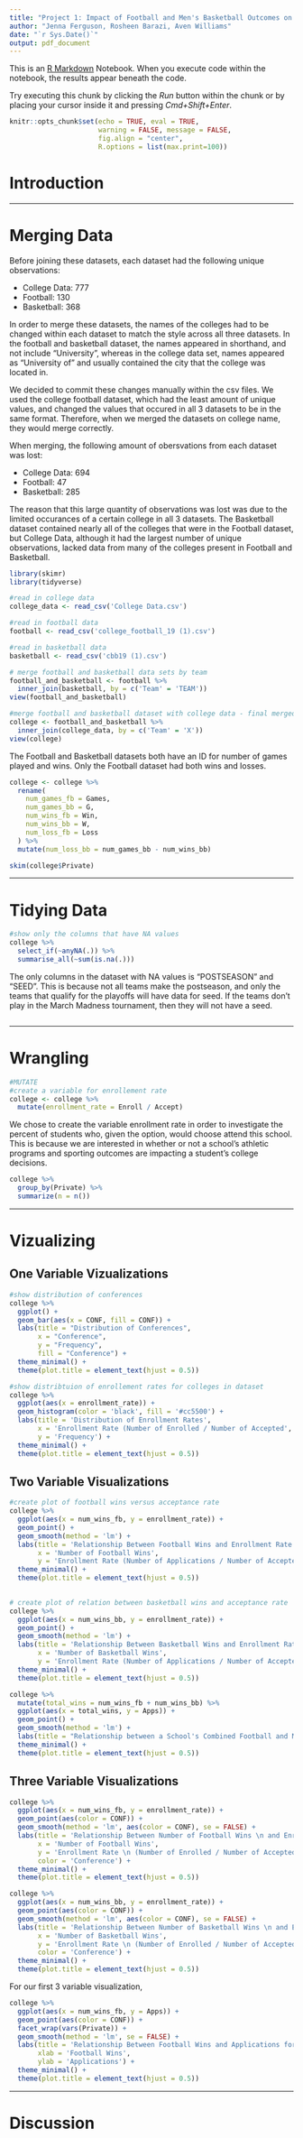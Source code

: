 ```yaml
---
title: "Project 1: Impact of Football and Men's Basketball Outcomes on College Interest"
author: "Jenna Ferguson, Rosheen Barazi, Aven Williams"
date: "`r Sys.Date()`"
output: pdf_document
---
```


This is an [R Markdown](http://rmarkdown.rstudio.com) Notebook. When you execute code within the notebook, the results appear beneath the code.

Try executing this chunk by clicking the *Run* button within the chunk or by placing your cursor inside it and pressing *Cmd+Shift+Enter*.

```r
knitr::opts_chunk$set(echo = TRUE, eval = TRUE,  
                      warning = FALSE, message = FALSE, 
                      fig.align = "center",
                      R.options = list(max.print=100))

```

# Introduction

------------------------------------------------------------------------

# Merging Data

Before joining these datasets, each dataset had the following unique observations:

-   College Data: 777
-   Football: 130
-   Basketball: 368

In order to merge these datasets, the names of the colleges had to be changed within each dataset to match the style across all three datasets. In the football and basketball dataset, the names appeared in shorthand, and not include "University", whereas in the college data set, names appeared as "University of" and usually contained the city that the college was located in.

We decided to commit these changes manually within the csv files. We used the college football dataset, which had the least amount of unique values, and changed the values that occured in all 3 datasets to be in the same format. Therefore, when we merged the datasets on college name, they would merge correctly.

When merging, the following amount of obersvations from each dataset was lost:

-   College Data: 694
-   Football: 47
-   Basketball: 285

The reason that this large quantity of observations was lost was due to the limited occurances of a certain college in all 3 datasets. The Basketball dataset contained nearly all of the colleges that were in the Football dataset, but College Data, although it had the largest number of unique observations, lacked data from many of the colleges present in Football and Basketball.

```r

library(skimr)
library(tidyverse)

#read in college data
college_data <- read_csv('College Data.csv')

#read in football data
football <- read_csv('college_football_19 (1).csv')

#read in basketball data
basketball <- read_csv('cbb19 (1).csv')


```

```r
# merge football and basketball data sets by team
football_and_basketball <- football %>% 
  inner_join(basketball, by = c('Team' = 'TEAM'))
view(football_and_basketball)

```

```r
#merge football and basketball dataset with college data - final merged data set
college <- football_and_basketball %>% 
  inner_join(college_data, by = c('Team' = 'X'))
view(college)

```

The Football and Basketball datasets both have an ID for number of games played and wins. Only the Football dataset had both wins and losses.

```r

college <- college %>% 
  rename(
    num_games_fb = Games,
    num_games_bb = G,
    num_wins_fb = Win,
    num_wins_bb = W,
    num_loss_fb = Loss
  ) %>% 
  mutate(num_loss_bb = num_games_bb - num_wins_bb)

```

```r

skim(college$Private)

```

------------------------------------------------------------------------

# Tidying Data

```r
#show only the columns that have NA values
college %>% 
  select_if(~anyNA(.)) %>%
  summarise_all(~sum(is.na(.)))

```

The only columns in the dataset with NA values is "POSTSEASON" and "SEED". This is because not all teams make the postseason, and only the teams that qualify for the playoffs will have data for seed. If the teams don't play in the March Madness tournament, then they will not have a seed.

```r

```

------------------------------------------------------------------------

# Wrangling

```r
#MUTATE
#create a variable for enrollement rate
college <- college %>%
  mutate(enrollment_rate = Enroll / Accept)

```

We chose to create the variable enrollment rate in order to investigate the percent of students who, given the option, would choose attend this school. This is because we are interested in whether or not a school's athletic programs and sporting outcomes are impacting a student's college decisions.

```r

college %>% 
  group_by(Private) %>% 
  summarize(n = n())

```



------------------------------------------------------------------------

# Vizualizing

## One Variable Vizualizations

```r
#show distribution of conferences
college %>% 
  ggplot() +
  geom_bar(aes(x = CONF, fill = CONF)) + 
  labs(title = "Distribution of Conferences",
       x = "Conference",
       y = "Frequency",
       fill = "Conference") +
  theme_minimal() +
  theme(plot.title = element_text(hjust = 0.5))

```

```r
#show distribtuion of enrollement rates for colleges in dataset
college %>% 
  ggplot(aes(x = enrollment_rate)) +
  geom_histogram(color = 'black', fill = '#cc5500') +
  labs(title = 'Distribution of Enrollment Rates',
       x = 'Enrollment Rate (Number of Enrolled / Number of Accepted',
       y = 'Frequency') + 
  theme_minimal() +
  theme(plot.title = element_text(hjust = 0.5))

```

## Two Variable Visualizations

```r
#create plot of football wins versus acceptance rate
college %>% 
  ggplot(aes(x = num_wins_fb, y = enrollment_rate)) +
  geom_point() +
  geom_smooth(method = 'lm') +
  labs(title = 'Relationship Between Football Wins and Enrollment Rate',
       x = 'Number of Football Wins',
       y = 'Enrollment Rate (Number of Applications / Number of Accepted)') +
  theme_minimal() +
  theme(plot.title = element_text(hjust = 0.5))
  
```

```r
# create plot of relation between basketball wins and acceptance rate
college %>% 
  ggplot(aes(x = num_wins_bb, y = enrollment_rate)) +
  geom_point() +
  geom_smooth(method = 'lm') +
  labs(title = 'Relationship Between Basketball Wins and Enrollment Rate',
       x = 'Number of Basketball Wins',
       y = 'Enrollment Rate (Number of Applications / Number of Accepted)') +
  theme_minimal() +
  theme(plot.title = element_text(hjust = 0.5))
```

```r
college %>%
  mutate(total_wins = num_wins_fb + num_wins_bb) %>%
  ggplot(aes(x = total_wins, y = Apps)) +
  geom_point() +
  geom_smooth(method = 'lm') +
  labs(title = "Relationship between a School's Combined Football and Men's Basketball \n Wins and the number of Applications in 2019", x = "Combined Football and Basketball Wins (2019)", y = "Total Number of Applications Received (2019)") +
  theme_minimal() +
  theme(plot.title = element_text(hjust = 0.5))

```


## Three Variable Visualizations

```r

college %>%
  ggplot(aes(x = num_wins_fb, y = enrollment_rate)) +
  geom_point(aes(color = CONF)) +
  geom_smooth(method = 'lm', aes(color = CONF), se = FALSE) +
  labs(title = 'Relationship Between Number of Football Wins \n and Enrollment Rate by Conference',
       x = 'Number of Football Wins',
       y = 'Enrollment Rate \n (Number of Enrolled / Number of Accepted)',
       color = 'Conference') +
  theme_minimal() +
  theme(plot.title = element_text(hjust = 0.5))

```
```r

college %>%
  ggplot(aes(x = num_wins_bb, y = enrollment_rate)) +
  geom_point(aes(color = CONF)) +
  geom_smooth(method = 'lm', aes(color = CONF), se = FALSE) +
  labs(title = 'Relationship Between Number of Basketball Wins \n and Enrollment Rate by Conference',
       x = 'Number of Basketball Wins',
       y = 'Enrollment Rate \n (Number of Enrolled / Number of Accepted)',
       color = 'Conference') +
  theme_minimal() +
  theme(plot.title = element_text(hjust = 0.5))
```


For our first 3 variable visualization, 

```r

college %>% 
  ggplot(aes(x = num_wins_fb, y = Apps)) +
  geom_point(aes(color = CONF)) +
  facet_wrap(vars(Private)) +
  geom_smooth(method = 'lm', se = FALSE) + 
  labs(title = 'Relationship Between Football Wins and Applications for \n Private and Public Schools in 2019',
       xlab = 'Football Wins',
       ylab = 'Applications') +
  theme_minimal() +
  theme(plot.title = element_text(hjust = 0.5))

```

------------------------------------------------------------------------

# Discussion
